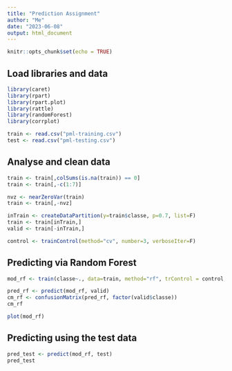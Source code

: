 ```yaml
---
title: "Prediction Assignment"
author: "Me"
date: "2023-06-08"
output: html_document
---
```


```r
knitr::opts_chunk$set(echo = TRUE)
```

## Load libraries and data


```r
library(caret)
library(rpart)
library(rpart.plot)
library(rattle)
library(randomForest)
library(corrplot)

train <- read.csv("pml-training.csv")
test <- read.csv("pml-testing.csv")
```

## Analyse and clean data

```r
train <- train[,colSums(is.na(train)) == 0] 
train <- train[,-c(1:7)] 

nvz <- nearZeroVar(train)
train <- train[,-nvz]

inTrain <- createDataPartition(y=train$classe, p=0.7, list=F)
train <- train[inTrain,]
valid <- train[-inTrain,]

control <- trainControl(method="cv", number=3, verboseIter=F)
```

## Predicting via Random Forest

```r
mod_rf <- train(classe~., data=train, method="rf", trControl = control, ntree=10)

pred_rf <- predict(mod_rf, valid)
cm_rf <- confusionMatrix(pred_rf, factor(valid$classe))
cm_rf

plot(mod_rf)
```


## Predicting using the test data

```r
pred_test <- predict(mod_rf, test)
pred_test
```


